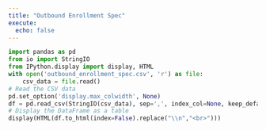 ```yaml
---
title: "Outbound Enrollment Spec"
execute:
  echo: false
---
```

```python
import pandas as pd
from io import StringIO
from IPython.display import display, HTML
with open('outbound_enrollment_spec.csv', 'r') as file:
    csv_data = file.read()
# Read the CSV data
pd.set_option('display.max_colwidth', None)
df = pd.read_csv(StringIO(csv_data), sep=',', index_col=None, keep_default_na=False, header=0)
# Display the DataFrame as a table
display(HTML(df.to_html(index=False).replace("\\n","<br>")))
```
